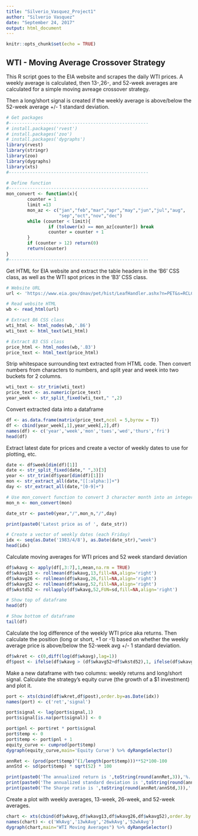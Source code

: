 ---
title: "Silverio_Vasquez_Project1"
author: "Silverio Vasquez"
date: "September 24, 2017"
output: html_document
---

```{r setup, include=FALSE}
knitr::opts_chunk$set(echo = TRUE)
```

## WTI - Moving Average Crossover Strategy

This R script goes to the EIA website and scrapes the daily WTI prices. A weekly average is calculated, then 13-,26-, and 52-week averages are calculated for a simple moving avreage crossover strategy. 

Then a long/short signal is created if the weekly average is above/below the 52-week average +/- 1 standard deviation.

```{r wti}
# Get packages
#-----------------------------------------------------
# install.packages('rvest')
# install.packages('zoo')
# install.packages('dygraphs')
library(rvest)
library(stringr)
library(zoo)
library(dygraphs)
library(xts)
#-----------------------------------------------------

# Define function
#-----------------------------------------------------
mon_convert <- function(x){
        counter = 1
        limit =13
        mon_az <- c("jan","feb","mar","apr","may","jun","jul","aug",
                    "sep","oct","nov","dec")
        while (counter < limit){
                if (tolower(x) == mon_az[counter]) break
                counter = counter + 1
        }
        if (counter > 12) return(0)
        return(counter)
}
#-----------------------------------------------------
```


Get HTML for EIA website and extract the table headers in the 'B6' CSS class, as well as the WTI spot prices in the 'B3' CSS class.

```{r html}
# Website URL
url <- 'https://www.eia.gov/dnav/pet/hist/LeafHandler.ashx?n=PET&s=RCLC1&f=D'

# Read website HTML
wb <- read_html(url)

# Extract B6 CSS class
wti_html <- html_nodes(wb,'.B6')
wti_text <- html_text(wti_html)

# Extract B3 CSS class
price_html <- html_nodes(wb,'.B3')
price_text <- html_text(price_html)
```


Strip whitespace surrounding text extracted from HTML code. Then convert numbers from characters to numbers, and split year and week into two buckets for 2 columns.

```{r parse}
wti_text <- str_trim(wti_text)
price_text <- as.numeric(price_text)
year_week <- str_split_fixed(wti_text," ",2)
```

Convert extracted data into a dataframe

```{r df}
df <- as.data.frame(matrix(price_text,ncol = 5,byrow = T))
df <- cbind(year_week[,1],year_week[,2],df)
names(df) <- c('year','week','mon','tues','wed','thurs','fri')
head(df)
```

Extract latest date for prices and create a vector of weekly dates to use for plotting, etc.

```{r date}
date <- df$week[dim(df)[1]]
date <- str_split_fixed(date," ",3)[3]
year <- str_trim(df$year[dim(df)[1]])
mon <- str_extract_all(date,"[[:alpha:]]+")
day <- str_extract_all(date,"[0-9]+")

# Use mon_convert function to convert 3 character month into an integer
mon_n <- mon_convert(mon)

date_str <- paste0(year,"/",mon_n,"/",day)

print(paste0('Latest price as of ', date_str))

# Create a vector of weekly dates (each Friday)
idx <- seq(as.Date('1983/4/8'), as.Date(date_str),"week")
head(idx)
```

Calculate moving averages for WTI prices and 52 week standard deviation

```{r sma}
df$wkavg <- apply(df[,3:7],1,mean,na.rm = TRUE)
df$wkavg13 <- rollmean(df$wkavg,13,fill=NA,align='right')
df$wkavg26 <- rollmean(df$wkavg,26,fill=NA,align='right')
df$wkavg52 <- rollmean(df$wkavg,52,fill=NA,align='right')
df$wkstd52 <- rollapply(df$wkavg,52,FUN=sd,fill=NA,align='right')

# Show top of dataframe
head(df)

# Show bottom of dataframe
tail(df)
```

Calculate the log difference of the weekly WTI price aka returns.
Then calculate the position (long or short, +1 or -1) based on whether the weekly average price is above/below the 52-week avg +/- 1 standard deviation. 

```{r signal}
df$wkret <- c(0,diff(log(df$wkavg),lag=1))
df$post <- ifelse(df$wkavg > (df$wkavg52+df$wkstd52),1, ifelse(df$wkavg < (df$wkavg52-df$wkstd52), -1, 0))
```

Make a new dataframe with two columns: weekly returns and long/short signal.
Calculate the strategy's equity curve (the growth of a $1 investment) and plot it.

```{r port}
port <- xts(cbind(df$wkret,df$post),order.by=as.Date(idx))
names(port) <- c('ret','signal')

port$signal <- lag(port$signal,1)
port$signal[is.na(port$signal)] <- 0

port$pnl <- port$ret * port$signal
port$temp <- 0
port$temp <- port$pnl + 1
equity_curve <- cumprod(port$temp)
dygraph(equity_curve,main='Equity Curve') %>% dyRangeSelector()

annRet <- (prod(port$temp)^(1/length(port$temp)))**52*100-100
annStd <- sd(port$temp) * sqrt(52) * 100

print(paste0('The annualized return is ',toString(round(annRet,3)),'%.'))
print(paste0('The annualized standard deviation is ',toString(round(annStd,3)),'%.'))
print(paste0('The Sharpe ratio is ',toString(round(annRet/annStd,3)),'.'))
```

Create a plot with weekly averages, 13-week, 26-week, and 52-week averages.

```{r plot, echo=FALSE}
chart <- xts(cbind(df$wkavg,df$wkavg13,df$wkavg26,df$wkavg52),order.by = as.Date(idx))
names(chart) <- c('WkAvg','13wkAvg','26wkAvg','52wkAvg')
dygraph(chart,main="WTI Moving Averages") %>% dyRangeSelector()
```

